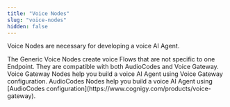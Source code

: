 ```yaml
---
title: "Voice Nodes"
slug: "voice-nodes"
hidden: false
---
```



<AiNodeReferenceVoiceAcAndGenericNodeDeprecation/>

Voice Nodes are necessary for developing a voice AI Agent.

<CardGroup cols={3}>
  <Card
    title="Generic Voice Nodes"
    href="/ai/agents/develop/node-reference/voice/generic/overview"
  >
    The Generic Voice Nodes create voice Flows that are not specific to one Endpoint. They are compatible with both AudioCodes and Voice Gateway.
  </Card>
  <Card
    title="Voice Gateway Nodes"
    href="/ai/agents/develop/node-reference/voice/voice-gateway/overview"
  >
    Voice Gateway Nodes help you build a voice AI Agent using Voice Gateway configuration.
  </Card>
  <Card
    title="AudioCodes"
    href="/ai/agents/develop/node-reference/voice/audiocodes/overview"
  >
    AudioCodes Nodes help you build a voice AI Agent using [AudioCodes configuration](https://www.cognigy.com/products/voice-gateway).
  </Card>
</CardGroup>
